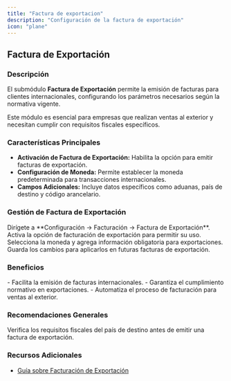 ```yaml
---
title: "Factura de exportacion"
description: "Configuración de la factura de exportación"
icon: "plane"
---
```

## Factura de Exportación

### Descripción

El submódulo **Factura de Exportación** permite la emisión de facturas para clientes internacionales, configurando los parámetros necesarios según la normativa vigente.

<Info>
Este módulo es esencial para empresas que realizan ventas al exterior y necesitan cumplir con requisitos fiscales específicos.
</Info>

### Características Principales

- **Activación de Factura de Exportación:** Habilita la opción para emitir facturas de exportación.
- **Configuración de Moneda:** Permite establecer la moneda predeterminada para transacciones internacionales.
- **Campos Adicionales:** Incluye datos específicos como aduanas, país de destino y código arancelario.

### Gestión de Factura de Exportación

<Steps>
  <Step title="Acceder al Submódulo">
    Dirígete a **Configuración → Facturación → Factura de Exportación**.
  </Step>
  <Step title="Habilitar la Función">
    Activa la opción de facturación de exportación para permitir su uso.
  </Step>
  <Step title="Configurar Parámetros">
    Selecciona la moneda y agrega información obligatoria para exportaciones.
  </Step>
  <Step title="Guardar Configuración">
    Guarda los cambios para aplicarlos en futuras facturas de exportación.
  </Step>
</Steps>

### Beneficios

<Check>
- Facilita la emisión de facturas internacionales.
- Garantiza el cumplimiento normativo en exportaciones.
- Automatiza el proceso de facturación para ventas al exterior.
</Check>

### Recomendaciones Generales

<Tip>
Verifica los requisitos fiscales del país de destino antes de emitir una factura de exportación.
</Tip>

### Recursos Adicionales

- [Guía sobre Facturación de Exportación](https://ayuda.gestoru.com/facturacion/factura-exportacion)
